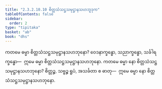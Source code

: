 ```yaml
---
title: "2.3.2.10.10 စိတ္တသံသဋ္ဌသမုဋ္ဌာနသဟဘူဒုက"
tableOfContents: false
sidebar:
  order: 2
type: "tipitaka"
basket: "ab"
book: "dhs"
---
```



<DynamicBreadcrumb />

<Division number="1209" book="dhs">

<Paragraph number="1905" book="dhs">
ကတမေ ဓမ္မာ စိတ္တသံသဋ္ဌသမုဋ္ဌာနသဟဘုနော? ဝေဒနာက္ခန္ဓော, သညာက္ခန္ဓော, သင်္ခါရက္ခန္ဓော—  ဣမေ ဓမ္မာ စိတ္တသံသဋ္ဌသမုဋ္ဌာနသဟဘုနော.
</Paragraph>

</Division>
<Division number="1210" book="dhs">

<Paragraph number="1906" book="dhs">
ကတမေ ဓမ္မာ နော စိတ္တသံသဋ္ဌသမုဋ္ဌာနသဟဘုနော? စိတ္တဉ္စ, သဗ္ဗဉ္စ ရူပံ, အသင်္ခတာ စ ဓာတု—  ဣမေ ဓမ္မာ နော စိတ္တသံသဋ္ဌသမုဋ္ဌာနသဟဘုနော.
</Paragraph>
</Division>